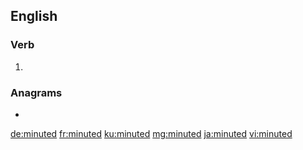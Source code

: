 ==English==

===Verb===
{{head|en|verb form}}

# {{en-past of|minute}}

===Anagrams===
* {{l|en|untimed}}

[[de:minuted]]
[[fr:minuted]]
[[ku:minuted]]
[[mg:minuted]]
[[ja:minuted]]
[[vi:minuted]]